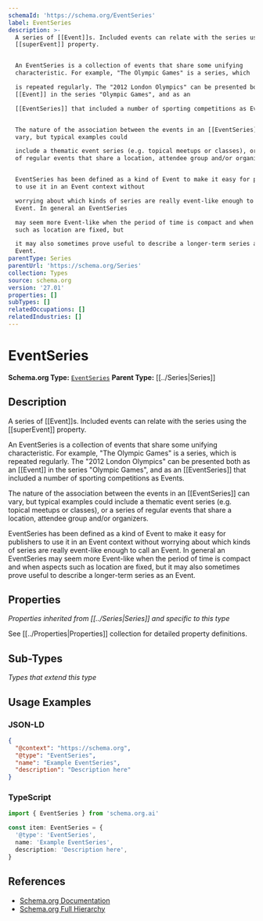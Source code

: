 ```yaml
---
schemaId: 'https://schema.org/EventSeries'
label: EventSeries
description: >-
  A series of [[Event]]s. Included events can relate with the series using the
  [[superEvent]] property.


  An EventSeries is a collection of events that share some unifying
  characteristic. For example, "The Olympic Games" is a series, which

  is repeated regularly. The "2012 London Olympics" can be presented both as an
  [[Event]] in the series "Olympic Games", and as an

  [[EventSeries]] that included a number of sporting competitions as Events.


  The nature of the association between the events in an [[EventSeries]] can
  vary, but typical examples could

  include a thematic event series (e.g. topical meetups or classes), or a series
  of regular events that share a location, attendee group and/or organizers.


  EventSeries has been defined as a kind of Event to make it easy for publishers
  to use it in an Event context without

  worrying about which kinds of series are really event-like enough to call an
  Event. In general an EventSeries

  may seem more Event-like when the period of time is compact and when aspects
  such as location are fixed, but

  it may also sometimes prove useful to describe a longer-term series as an
  Event.
parentType: Series
parentUrl: 'https://schema.org/Series'
collection: Types
source: schema.org
version: '27.01'
properties: []
subTypes: []
relatedOccupations: []
relatedIndustries: []
---
```

# EventSeries

**Schema.org Type:** [`EventSeries`](https://schema.org/EventSeries)
**Parent Type:** [[../Series|Series]]

## Description

A series of [[Event]]s. Included events can relate with the series using the [[superEvent]] property.

An EventSeries is a collection of events that share some unifying characteristic. For example, "The Olympic Games" is a series, which
is repeated regularly. The "2012 London Olympics" can be presented both as an [[Event]] in the series "Olympic Games", and as an
[[EventSeries]] that included a number of sporting competitions as Events.

The nature of the association between the events in an [[EventSeries]] can vary, but typical examples could
include a thematic event series (e.g. topical meetups or classes), or a series of regular events that share a location, attendee group and/or organizers.

EventSeries has been defined as a kind of Event to make it easy for publishers to use it in an Event context without
worrying about which kinds of series are really event-like enough to call an Event. In general an EventSeries
may seem more Event-like when the period of time is compact and when aspects such as location are fixed, but
it may also sometimes prove useful to describe a longer-term series as an Event.

## Properties

*Properties inherited from [[../Series|Series]] and specific to this type*

See [[../Properties|Properties]] collection for detailed property definitions.

## Sub-Types

*Types that extend this type*

## Usage Examples

### JSON-LD

```json
{
  "@context": "https://schema.org",
  "@type": "EventSeries",
  "name": "Example EventSeries",
  "description": "Description here"
}
```

### TypeScript

```typescript
import { EventSeries } from 'schema.org.ai'

const item: EventSeries = {
  '@type': 'EventSeries',
  name: 'Example EventSeries',
  description: 'Description here',
}
```

## References

- [Schema.org Documentation](https://schema.org/EventSeries)
- [Schema.org Full Hierarchy](https://schema.org/docs/full.html)
